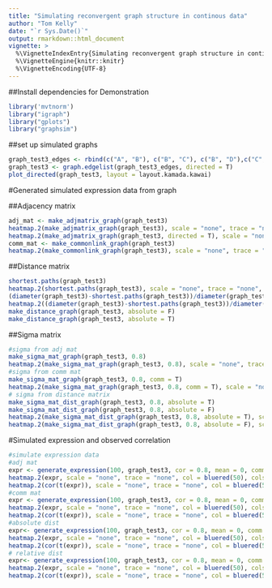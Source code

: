 ```yaml
---
title: "Simulating reconvergent graph structure in continous data"
author: "Tom Kelly"
date: "`r Sys.Date()`"
output: rmarkdown::html_document
vignette: >
  %\VignetteIndexEntry{Simulating reconvergent graph structure in continous data}
  %\VignetteEngine{knitr::knitr}
  %\VignetteEncoding{UTF-8}
---
```


##Install dependencies for Demonstration

```r
library('mvtnorm')
library("igraph")
library("gplots")
library("graphsim")
```

##set up simulated graphs

```r
graph_test3_edges <- rbind(c("A", "B"), c("B", "C"), c("B", "D"),c("C", "E"), c("D", "E"), c("E", "F"))
graph_test3 <- graph.edgelist(graph_test3_edges, directed = T)
plot_directed(graph_test3, layout = layout.kamada.kawai)
```

#Generated simulated expression data from graph

##Adjacency matrix

```r
adj_mat <- make_adjmatrix_graph(graph_test3)
heatmap.2(make_adjmatrix_graph(graph_test3), scale = "none", trace = "none", col = colorpanel(3, "grey75", "white", "blue"), colsep = 1:6, rowsep = 1:6)
heatmap.2(make_adjmatrix_graph(graph_test3, directed = T), scale = "none", trace = "none", col = colorpanel(3, "grey75", "white", "blue"), colsep = 1:6, rowsep = 1:6)
comm_mat <- make_commonlink_graph(graph_test3)
heatmap.2(make_commonlink_graph(graph_test3), scale = "none", trace = "none", col = bluered(50), colsep = 1:6, rowsep = 1:6)
```

##Distance matrix

```r
shortest.paths(graph_test3)
heatmap.2(shortest.paths(graph_test3), scale = "none", trace = "none", col = bluered(50), colsep = 1:6, rowsep = 1:6)
(diameter(graph_test3)-shortest.paths(graph_test3))/diameter(graph_test3)
heatmap.2((diameter(graph_test3)-shortest.paths(graph_test3))/diameter(graph_test3), scale = "none", trace = "none", col = bluered(50), colsep = 1:6, rowsep = 1:6)
make_distance_graph(graph_test3, absolute = F)
make_distance_graph(graph_test3, absolute = T)
```

##Sigma matrix

```r
#sigma from adj mat
make_sigma_mat_graph(graph_test3, 0.8)
heatmap.2(make_sigma_mat_graph(graph_test3, 0.8), scale = "none", trace = "none", col = bluered(50), colsep = 1:6, rowsep = 1:6)
#sigma from comm mat
make_sigma_mat_graph(graph_test3, 0.8, comm = T)
heatmap.2(make_sigma_mat_graph(graph_test3, 0.8, comm = T), scale = "none", trace = "none", col = bluered(50), colsep = 1:6, rowsep = 1:6)
# sigma from distance matrix
make_sigma_mat_dist_graph(graph_test3, 0.8, absolute = T)
make_sigma_mat_dist_graph(graph_test3, 0.8, absolute = F)
heatmap.2(make_sigma_mat_dist_graph(graph_test3, 0.8, absolute = T), scale = "none", trace = "none", col = bluered(50), colsep = 1:6, rowsep = 1:6)
heatmap.2(make_sigma_mat_dist_graph(graph_test3, 0.8, absolute = F), scale = "none", trace = "none", col = bluered(50), colsep = 1:6, rowsep = 1:6)
```

#Simulated expression and observed correlation

```r
#simulate expression data
#adj mat
expr <- generate_expression(100, graph_test3, cor = 0.8, mean = 0, comm =F) # unable to generate from adj mat ## fixed with positive definite correction
heatmap.2(expr, scale = "none", trace = "none", col = bluered(50), colsep = 1:6, rowsep = 1:6)
heatmap.2(cor(t(expr)), scale = "none", trace = "none", col = bluered(50), colsep = 1:6, rowsep = 1:6)
#comm mat
expr <- generate_expression(100, graph_test3, cor = 0.8, mean = 0, comm =T) #expression from comm mat
heatmap.2(expr, scale = "none", trace = "none", col = bluered(50), colsep = 1:6, rowsep = 1:6)
heatmap.2(cor(t(expr)), scale = "none", trace = "none", col = bluered(50), colsep = 1:6, rowsep = 1:6)
#absolute dist
expr<- generate_expression(100, graph_test3, cor = 0.8, mean = 0, comm = F, dist = T, absolute = T) # unable to generate from adj mat ## fixed PD
heatmap.2(expr, scale = "none", trace = "none", col = bluered(50), colsep = 1:6, rowsep = 1:6)
heatmap.2(cor(t(expr)), scale = "none", trace = "none", col = bluered(50), colsep = 1:6, rowsep = 1:6)
# relative dist
expr<- generate_expression(100, graph_test3, cor = 0.8, mean = 0, comm = F, dist = T, absolute = F)
heatmap.2(expr, scale = "none", trace = "none", col = bluered(50), colsep = 1:6, rowsep = 1:6)
heatmap.2(cor(t(expr)), scale = "none", trace = "none", col = bluered(50), colsep = 1:6, rowsep = 1:6)
```

